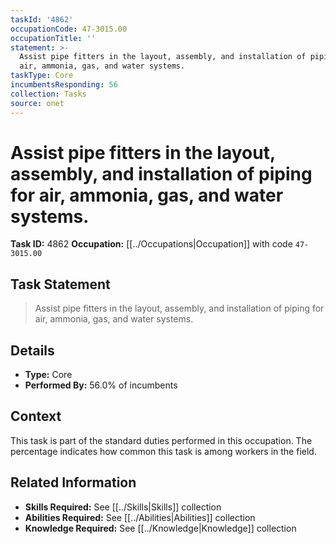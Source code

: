 ```yaml
---
taskId: '4862'
occupationCode: 47-3015.00
occupationTitle: ''
statement: >-
  Assist pipe fitters in the layout, assembly, and installation of piping for
  air, ammonia, gas, and water systems.
taskType: Core
incumbentsResponding: 56
collection: Tasks
source: onet
---
```

# Assist pipe fitters in the layout, assembly, and installation of piping for air, ammonia, gas, and water systems.

**Task ID:** 4862
**Occupation:** [[../Occupations|Occupation]] with code `47-3015.00`

## Task Statement

> Assist pipe fitters in the layout, assembly, and installation of piping for air, ammonia, gas, and water systems.

## Details

- **Type:** Core
- **Performed By:** 56.0% of incumbents

## Context

This task is part of the standard duties performed in this occupation. The percentage indicates how common this task is among workers in the field.

## Related Information

- **Skills Required:** See [[../Skills|Skills]] collection
- **Abilities Required:** See [[../Abilities|Abilities]] collection
- **Knowledge Required:** See [[../Knowledge|Knowledge]] collection
